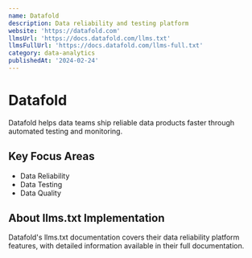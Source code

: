 ```yaml
---
name: Datafold
description: Data reliability and testing platform
website: 'https://datafold.com'
llmsUrl: 'https://docs.datafold.com/llms.txt'
llmsFullUrl: 'https://docs.datafold.com/llms-full.txt'
category: data-analytics
publishedAt: '2024-02-24'
---
```


# Datafold

Datafold helps data teams ship reliable data products faster through automated testing and monitoring.

## Key Focus Areas

- Data Reliability
- Data Testing
- Data Quality

## About llms.txt Implementation

Datafold's llms.txt documentation covers their data reliability platform features, with detailed information available in their full documentation.
